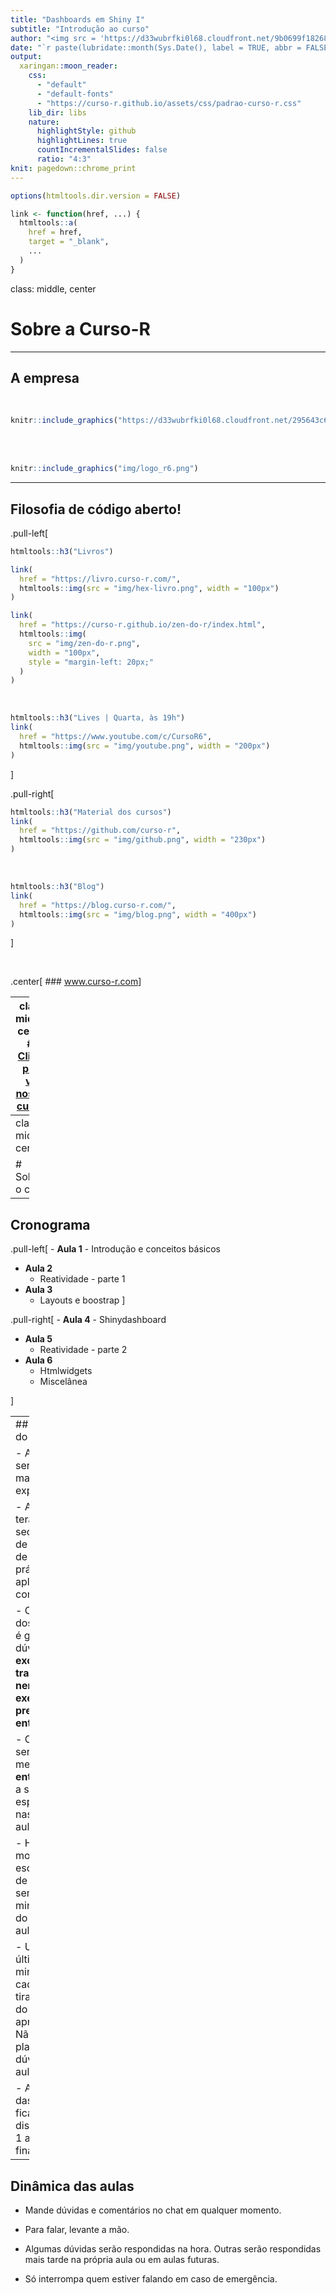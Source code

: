```yaml
---
title: "Dashboards em Shiny I"
subtitle: "Introdução ao curso"
author: "<img src = 'https://d33wubrfki0l68.cloudfront.net/9b0699f18268059bdd2e5c21538a29eade7cbd2b/67e5c/img/logo/cursor1-5.png' width = '30%'>"
date: "`r paste(lubridate::month(Sys.Date(), label = TRUE, abbr = FALSE, locale = 'pt_BR.UTF-8'), 'de', lubridate::year(Sys.Date()))`"
output:
  xaringan::moon_reader:
    css: 
      - "default"
      - "default-fonts"
      - "https://curso-r.github.io/assets/css/padrao-curso-r.css"
    lib_dir: libs
    nature:
      highlightStyle: github
      highlightLines: true
      countIncrementalSlides: false
      ratio: "4:3"
knit: pagedown::chrome_print
---
```

```r
options(htmltools.dir.version = FALSE)

link <- function(href, ...) {
  htmltools::a(
    href = href,
    target = "_blank",
    ...
  )
}
```

class: middle, center

# Sobre a Curso-R

---

## A empresa

<br>

```r
knitr::include_graphics("https://d33wubrfki0l68.cloudfront.net/295643c6243701ae6a9bac3fb8ad467ff0ce3c84/d1785/img/logo/cursor1-41.png")
```

<br>
<br>

```r
knitr::include_graphics("img/logo_r6.png")
```

---

## Filosofia de código aberto!

.pull-left[
```r
htmltools::h3("Livros")

link(
  href = "https://livro.curso-r.com/",
  htmltools::img(src = "img/hex-livro.png", width = "100px")
)

link(
  href = "https://curso-r.github.io/zen-do-r/index.html",
  htmltools::img(
    src = "img/zen-do-r.png",
    width = "100px",
    style = "margin-left: 20px;"
  )
)
```

<br>

```r
htmltools::h3("Lives | Quarta, às 19h")
link(
  href = "https://www.youtube.com/c/CursoR6",
  htmltools::img(src = "img/youtube.png", width = "200px")
)
```
]

.pull-right[
```r
htmltools::h3("Material dos cursos")
link(
  href = "https://github.com/curso-r",
  htmltools::img(src = "img/github.png", width = "230px")
)
```

<br>

```r
htmltools::h3("Blog")
link(
  href = "https://blog.curso-r.com/",
  htmltools::img(src = "img/blog.png", width = "400px")
)
```
]

<br>

.center[
### [www.curso-r.com](https://www.curso-r.com)
]


---
class: middle, center
## [Clique para ver nossos cursos](https://loja.curso-r.com/)

---
class: middle, center

# Sobre o curso

---
## Cronograma

.pull-left[
- **Aula 1**
  - Introdução e conceitos básicos

- **Aula 2**
  - Reatividade - parte 1
  
- **Aula 3**
  - Layouts e boostrap
]

.pull-right[
- **Aula 4**
  - Shinydashboard

- **Aula 5**
  - Reatividade - parte 2

- **Aula 6**
  - Htmlwidgets
  - Miscelânea

]

---
## Dinâmica do curso

- As aulas serão em maior parte expositivas.

- As aulas terão uma seção teórica, de exposição de conceitos, e prática, de aplicação de conceitos.

- O objetivo dos exercícios é gerar dúvidas. **Com exceção do trabalho final, nenhum exercício precisa ser entregue**.

- O certificado será emitido mediante uma **entrega final**, a ser especificada nas últimas aulas do curso. 

- Haverá monitoria para esclarecimento de dúvidas sempre 30 minutos antes do início das aulas.

- Usaremos os últimos minutos de cada aula para tirar dúvidas do conteúdo apresentado. Não haverá plantão de dúvidas pós aula.

- A gravação das aulas ficará disponível por 1 ano após o final do curso.

---
## Dinâmica das aulas

- Mande dúvidas e comentários no chat em qualquer momento.

- Para falar, levante a mão.

- Algumas dúvidas serão respondidas na hora. Outras serão respondidas mais tarde na própria aula ou em aulas futuras.

- Só interrompa quem estiver falando em caso de emergência.

